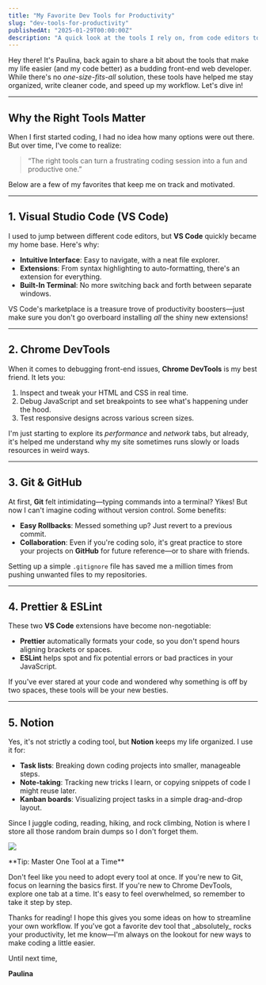 ```yaml
---
title: "My Favorite Dev Tools for Productivity"
slug: "dev-tools-for-productivity"
publishedAt: "2025-01-29T00:00:00Z"
description: "A quick look at the tools I rely on, from code editors to browser extensions."
---
```


Hey there! It's Paulina, back again to share a bit about the tools that make my life easier (and my code better) as a budding front-end web developer. While there's no _one-size-fits-all_ solution, these tools have helped me stay organized, write cleaner code, and speed up my workflow. Let's dive in!

<hr class="my-8 bg-neutral-200 dark:bg-neutral-700" />

## Why the Right Tools Matter

When I first started coding, I had no idea how many options were out there. But over time, I've come to realize:

> “The right tools can turn a frustrating coding session into a fun and productive one.”

Below are a few of my favorites that keep me on track and motivated.

<hr class="bg-neutral-200 dark:bg-neutral-700" />

## 1. Visual Studio Code (VS Code)

I used to jump between different code editors, but **VS Code** quickly became my home base. Here's why:

- **Intuitive Interface**: Easy to navigate, with a neat file explorer.
- **Extensions**: From syntax highlighting to auto-formatting, there's an extension for everything.
- **Built-In Terminal**: No more switching back and forth between separate windows.

VS Code's marketplace is a treasure trove of productivity boosters—just make sure you don't go overboard installing _all_ the shiny new extensions!

<hr class="bg-neutral-200 dark:bg-neutral-700" />

## 2. Chrome DevTools

When it comes to debugging front-end issues, **Chrome DevTools** is my best friend. It lets you:

1. Inspect and tweak your HTML and CSS in real time.
2. Debug JavaScript and set breakpoints to see what's happening under the hood.
3. Test responsive designs across various screen sizes.

I'm just starting to explore its _performance_ and _network_ tabs, but already, it's helped me understand why my site sometimes runs slowly or loads resources in weird ways.

<hr class="bg-neutral-200 dark:bg-neutral-700" />

## 3. Git & GitHub

At first, **Git** felt intimidating—typing commands into a terminal? Yikes! But now I can't imagine coding without version control. Some benefits:

- **Easy Rollbacks**: Messed something up? Just revert to a previous commit.
- **Collaboration**: Even if you're coding solo, it's great practice to store your projects on **GitHub** for future reference—or to share with friends.

Setting up a simple `.gitignore` file has saved me a million times from pushing unwanted files to my repositories.

<hr class="bg-neutral-200 dark:bg-neutral-700" />

## 4. Prettier & ESLint

These two **VS Code** extensions have become non-negotiable:

- **Prettier** automatically formats your code, so you don't spend hours aligning brackets or spaces.
- **ESLint** helps spot and fix potential errors or bad practices in your JavaScript.

If you've ever stared at your code and wondered why something is off by two spaces, these tools will be your new besties.

<hr class="bg-neutral-200 dark:bg-neutral-700" />

## 5. Notion

Yes, it's not strictly a coding tool, but **Notion** keeps my life organized. I use it for:

- **Task lists**: Breaking down coding projects into smaller, manageable steps.
- **Note-taking**: Tracking new tricks I learn, or copying snippets of code I might reuse later.
- **Kanban boards**: Visualizing project tasks in a simple drag-and-drop layout.

Since I juggle coding, reading, hiking, and rock climbing, Notion is where I store all those random brain dumps so I don't forget them.

<div class="my-6 flex items-start gap-2 rounded-xl border border-green-500 bg-green-200 p-3 dark:border-green-700 dark:bg-green-900">
  <img class="relative top-[3px] my-0" src="/images/icon-tip.svg" />
  <div class="">
    <p class="my-0 font-extrabold text-neutral-700 dark:text-neutral-0">
      **Tip: Master One Tool at a Time**
    </p>
    <p class="my-0">
      Don't feel like you need to adopt every tool at once. If you're new to
      Git, focus on learning the basics first. If you're new to Chrome DevTools,
      explore one tab at a time. It's easy to feel overwhelmed, so remember to
      take it step by step.
    </p>
  </div>
</div>

<div class="space-y-3">
Thanks for reading! I hope this gives you some ideas on how to streamline your own workflow. If you've got a favorite dev tool that _absolutely_ rocks your productivity, let me know—I'm always on the lookout for new ways to make coding a little easier.

Until next time,

**Paulina**

</div>
